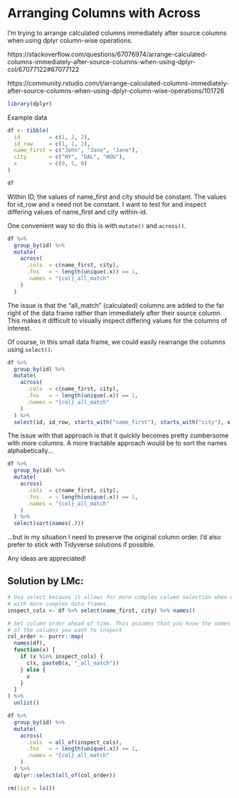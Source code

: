 # Arranging Columns with Across

I'm trying to arrange calculated columns immediately after source columns when using dplyr column-wise operations.

https://stackoverflow.com/questions/67076974/arrange-calculated-columns-immediately-after-source-columns-when-using-dplyr-col/67077122#67077122

https://community.rstudio.com/t/arrange-calculated-columns-immediately-after-source-columns-when-using-dplyr-column-wise-operations/101726

```r
library(dplyr)
```

Example data

```r
df <- tibble(
  id         = c(1, 2, 2),
  id_row     = c(1, 1, 2),
  name_first = c("John", "Jane", "Jane"),
  city       = c("NY", "DAL", "HOU"),
  x          = c(0, 1, 0)
)

df
```

Within ID, the values of name_first and city should be constant. The values for id_row and x need not be constant. I want to test for and inspect differing values of name_first and city within-id.

One convenient way to do this is with `mutate()` and `across()`.

```r
df %>% 
  group_by(id) %>% 
  mutate(
    across(
      .cols  = c(name_first, city),
      .fns   = ~ length(unique(.x)) == 1,
      .names = "{col}_all_match"
    )
  )
```

The issue is that the "all_match" (calculated) columns are added to the far right of the data frame rather than immediately after their source column. This makes it difficult to visually inspect differing values for the columns of interest. 

Of course, in this small data frame, we could easily rearrange the columns using `select()`.

```r
df %>% 
  group_by(id) %>% 
  mutate(
    across(
      .cols  = c(name_first, city),
      .fns   = ~ length(unique(.x)) == 1,
      .names = "{col}_all_match"
    )
  ) %>% 
  select(id, id_row, starts_with("name_first"), starts_with("city"), x)
```

The issue with that approach is that it quickly becomes pretty cumbersome with more columns. A more tractable approach would be to sort the names alphabetically... 

```r
df %>% 
  group_by(id) %>% 
  mutate(
    across(
      .cols  = c(name_first, city),
      .fns   = ~ length(unique(.x)) == 1,
      .names = "{col}_all_match"
    )
  ) %>% 
  select(sort(names(.)))
```

...but in my situation I need to preserve the original column order. I'd also prefer to stick with Tidyverse solutions if possible.

Any ideas are appreciated!

## Solution by LMc:

```r
# Use select because it allows for more complex column selection when working 
# with more complex data frames.
inspect_cols <- df %>% select(name_first, city) %>% names()
```

```r
# Set column order ahead of time. This assumes that you know the names of each 
# of the columns you want to inspect
col_order <- purrr::map(
  names(df), 
  function(x) {
    if (x %in% inspect_cols) {
      c(x, paste0(x, "_all_match"))
    } else {
      x
    }
  }
) %>% 
  unlist()
```

```r
df %>% 
  group_by(id) %>% 
  mutate(
    across(
      .cols  = all_of(inspect_cols),
      .fns   = ~ length(unique(.x)) == 1,
      .names = "{col}_all_match"
    )
  ) %>% 
  dplyr::select(all_of(col_order))
```


<!--
Clean up and add session info
-->

```r
rm(list = ls())
```

